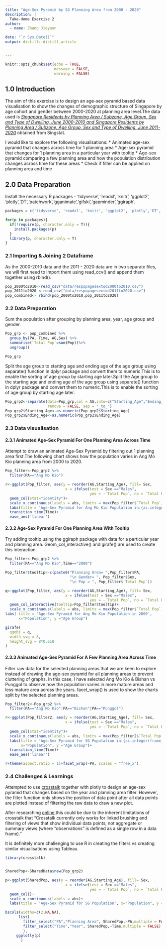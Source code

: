 ```yaml
---
title: "Age-Sex Pyramid by SG Planning Area from 2000 - 2020"
description: |
  Take-Home Exercise 2
author:
  - name: Zhang Jieyuan 

date: "`r Sys.Date()`"
output: distill::distill_article


---
```


```r
knitr::opts_chunk$set(echo = TRUE,
                      message = FALSE,
                      warning = FALSE)
```

## 1.0 Introduction

The aim of this exercise is to design an age-sex pyramid based data visualisation to show the changes of demographic structure of Singapore by age cohort and gender between 2000-2020 at planning area level.The data used is *[Singapore Residents by Planning Area / Subzone, Age Group, Sex and Type of Dwelling, June 2000-2010 and Singapore Residents by Planning Area / Subzone, Age Group, Sex and Type of Dwelling, June 2011-2020](https://www.singstat.gov.sg/find-data/search-by-theme/population/geographic-distribution/latest-data)* obtained from Singstat.

I would like to explore the following visualisations:
* Animated age-sex pyramid that changes across time for 1 planning area
* Age-sex pyramid that changes for 1 planning area in a particular year with tooltip
* Age-sex pyramid comparing a few planning area and how the population distribution changes across time for these areas
* Check if filter can be applied on planning area and time


## 2.0 Data Preparation

Install the necessary R packages - 'tidyverse', 'readxl', 'knitr', 'ggplot2', 'plotly','DT','patchwork','gganimate','gifski','gapminder','ggiraph'.

```r
packages = c('tidyverse', 'readxl', 'knitr', 'ggplot2', 'plotly','DT','patchwork','gganimate','gifski','gapminder','ggiraph')

for(p in packages){
  if(!require(p, character.only = T)){
    install.packages(p)
  }
  library(p, character.only = T)
}

```

### 2.1 Importing & Joining 2 Dataframe

As the 2000-2010 data and the 2011 - 2020 data are in two separate files, we will first need to import them using read_ccv() and append them together using rbind().

```r
pop_2000to2010<-read_csv("data/respopagesextod2000to2010.csv")
pop_2011to2020 <-read_csv("data/respopagesextod2011to2020.csv")
pop_combined<- rbind(pop_2000to2010,pop_2011to2020)
```
### 2.2 Data Preparation

Sum the population after grouping by planning area, year, age group and gender.

```r
Pop_grp <- pop_combined %>%
  group_by(PA, Time, AG,Sex) %>%
  summarise(`Total Pop`=sum(Pop))%>%
  ungroup()

Pop_grp

```

Split the age group to  starting age and ending age of the age group using separate() function in dplyr package and convert them to numeric.This is to enable the sorting of age group by starting age later.Split the Age group to the starting age and ending age of the age group using separate() function in dplyr package and convert them to numeric.This is to enable the sorting of age group by starting age later.

```r
Pop_grp2<-separate(data=Pop_grp,col = AG,into=c("Starting_Age","Ending_Age"),
                   remove = FALSE, sep = "_to_")
Pop_grp2$Starting_Age<-as.numeric(Pop_grp2$Starting_Age)
Pop_grp2$Ending_Age<-as.numeric(Pop_grp2$Ending_Age)

```

### 2.3 Data visualisation

#### 2.3.1 Animated Age-Sex Pyramid For One Planning Area Across Time

Attempt to draw an animated Age-Sex Pyramid by filtering out 1 planning area first.The following chart shows how the population varies in Ang Mo Kio planning area from 2000 to 2020.

```r
Pop_filter<-Pop_grp2 %>%
  filter(PA=="Ang Mo Kio")

r<-ggplot(Pop_filter, aes(y = reorder(AG,Starting_Age), fill= Sex, 
                           x = ifelse(test = Sex =="Males",
                                      yes = -`Total Pop`, no = `Total Pop`)))+
  geom_col(stat="identity")+
  scale_x_continuous(labels = abs, limits = max(Pop_filter$`Total Pop`) * c(-1,1))+  
  labs(title = 'Age-Sex Pyramid for Ang Mo Kio Population in:{as.integer(frame_time)}', x="Population", y ="Age Group")+
  transition_time(Time)+
  ease_aes('linear')


```

#### 2.3.2 Age-Sex Pyramid For One Planning Area With Tooltip

Try adding tooltip using the ggiraph package with data for a particular year and planning area. Geom_col_interactive() and girafe() are used to create this interaction.

```r

Pop_filter<-Pop_grp2 %>%
  filter(PA=="Ang Mo Kio",Time=="2000")

Pop_filter$tooltip<-c(paste0("Planning Area= ",Pop_filter$PA,
                             "\n Gender= ", Pop_filter$Sex,
                             "\n Pop = ", Pop_filter$`Total Pop`))

q<-ggplot(Pop_filter, aes(y = reorder(AG,Starting_Age), fill= Sex, 
                           x = ifelse(test = Sex =="Males",
                                      yes = -`Total Pop`, no = `Total Pop`)))+
  geom_col_interactive(tooltip=Pop_filter$tooltip)+
  scale_x_continuous(labels = abs, limits = max(Pop_filter$`Total Pop`) * c(-1,1))+  
labs( title = 'Age-Sex Pyramid for Ang Mo Kio Population in 2000',
      x="Population", y ="Age Group")  

girafe(
  ggobj = q,
  width_svg = 8,
  height_svg = 8*0.618
)
```

#### 2.3.3 Animated Age-Sex Pyramid For A Few Planning Area Across Time

Filter raw data for the selected planning areas that we are keen to explore instead of drawing the age-sex pyramid for all planning areas to prevent cluttering of graphs. In this case, I have selected Ang Mo Kio & Bishan vs Punggol to observe how the population varies in more mature areas and less mature area across the years. facet_wrap() is used to show the charts split by the selected planning areas.


```r

Pop_filter2<-Pop_grp2 %>%
  filter(PA=="Ang Mo Kio"|PA=="Bishan"|PA=="Punggol")

r<-ggplot(Pop_filter2, aes(y = reorder(AG,Starting_Age), fill= Sex, 
                           x = ifelse(test = Sex =="Males",
                                      yes = -`Total Pop`, no = `Total Pop`)))+
  geom_col(stat="identity")+
  scale_x_continuous(labels = abs, limits = max(Pop_filter2$`Total Pop`) * c(-1,1))+  
  labs(title = 'Age-Sex Pyramid for SG Population in:{as.integer(frame_time)}', 
       x="Population", y ="Age Group")+
  transition_time(Time)+
  ease_aes('linear')

r+theme(aspect.ratio = 1)+facet_wrap(~PA, scales = "free_x")
```


### 2.4 Challenges & Learnings
Attempted to use [crosstalk](https://rstudio.github.io/crosstalk/using.html) together with plotly to design an age-sex pyramid that changes based on the year and planning area filter. However, the filter function only shows the position of data point after all data points are plotted instead of filtering the raw data to draw a new plot. 

After researching [online](https://rstudio.github.io/crosstalk/),this could be due to the inherent limitations of crosstalk that "Crosstalk currently only works for linked brushing and filtering of views that show individual data points, not aggregate or summary views (where “observations” is defined as a single row in a data frame)."

It is definitely more challenging to use R in creating the filters vs creating similar visualisations using Tableau.

```r
library(crosstalk)


SharedPop<-SharedData$new(Pop_grp2)

p<-ggplot(SharedPop, aes(y = reorder(AG,Starting_Age), fill= Sex, 
                           x = ifelse(test = Sex =="Males",
                                      yes = -`Total Pop`, no = `Total Pop`)))+
  geom_col()+
  scale_x_continuous(labels = abs)+  
  labs(title = 'Age-Sex Pyramid for SG Population', x="Population", y ="Age Group")

bscols(widths=c(2,NA,NA),
      list(
        filter_select("PA","Planning Area", SharedPop,~PA,multiple = FALSE),
        filter_select("Time","Year", SharedPop,~Time,multiple = FALSE)
        ), 
     ggplotly(p)
       )
```
